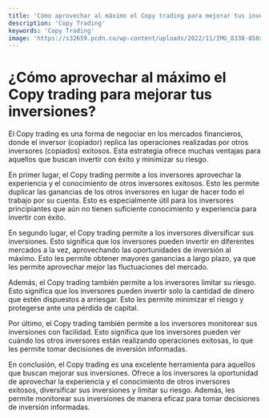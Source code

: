 ```yaml
---
title: 'Cómo aprovechar al máximo el Copy trading para mejorar tus inversiones'
description: 'Copy Trading'
keywords: 'Copy Trading'
image: 'https://s32659.pcdn.co/wp-content/uploads/2022/11/IMG_8338-850x510.png'
---
```




# ¿Cómo aprovechar al máximo el Copy trading para mejorar tus inversiones?

El Copy trading es una forma de negociar en los mercados financieros, donde el inversor (copiador) replica las operaciones realizadas por otros inversores (copiados) exitosos. Esta estrategia ofrece muchas ventajas para aquellos que buscan invertir con éxito y minimizar su riesgo.

<ImageAdd source="https://s32659.pcdn.co/wp-content/uploads/2022/11/IMG_8338-850x510.png"/>

En primer lugar, el Copy trading permite a los inversores aprovechar la experiencia y el conocimiento de otros inversores exitosos. Esto les permite duplicar las ganancias de los otros inversores en lugar de hacer todo el trabajo por su cuenta. Esto es especialmente útil para los inversores principiantes que aún no tienen suficiente conocimiento y experiencia para invertir con éxito.

En segundo lugar, el Copy trading permite a los inversores diversificar sus inversiones. Esto significa que los inversores pueden invertir en diferentes mercados a la vez, aprovechando las oportunidades de inversión al máximo. Esto les permite obtener mayores ganancias a largo plazo, ya que les permite aprovechar mejor las fluctuaciones del mercado.

<ImageAdd source="https://thumbs.dreamstime.com/b/contrataci%C3%B3n-y-recursos-humanos-diversificaci%C3%B3n-del-trabajo-en-equipo-oportunidades-de-empleo-o-concepto-elecci%C3%B3n-una-persona-196564566.jpg"/>

Además, el Copy trading también permite a los inversores limitar su riesgo. Esto significa que los inversores pueden invertir solo la cantidad de dinero que estén dispuestos a arriesgar. Esto les permite minimizar el riesgo y protegerse ante una pérdida de capital.

Por último, el Copy trading también permite a los inversores monitorear sus inversiones con facilidad. Esto significa que los inversores pueden ver cuándo los otros inversores están realizando operaciones exitosas, lo que les permite tomar decisiones de inversión informadas.

En conclusión, el Copy trading es una excelente herramienta para aquellos que buscan mejorar sus inversiones. Ofrece a los inversores la oportunidad de aprovechar la experiencia y el conocimiento de otros inversores exitosos, diversificar sus inversiones y limitar su riesgo. Además, les permite monitorear sus inversiones de manera eficaz para tomar decisiones de inversión informadas.

<ImageAdd source="https://www.etoro.com/wp-content/uploads/2019/10/4480-eToro-CopyTrader-explained-inner-page-US1-2.png"/>